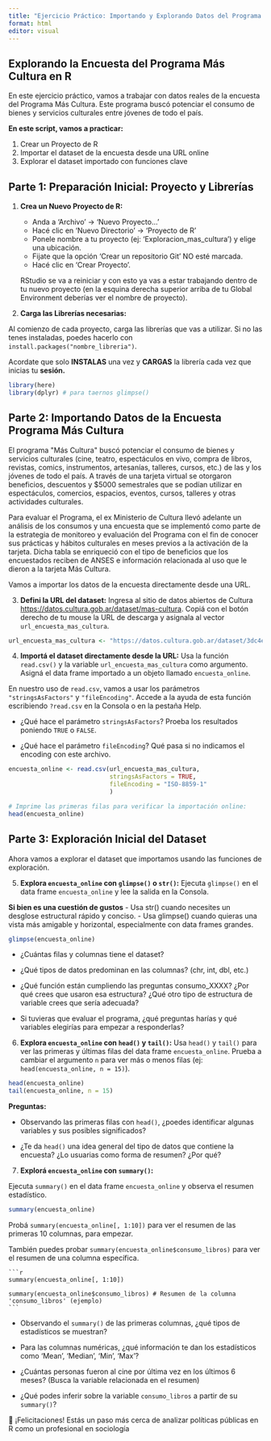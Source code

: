 ```yaml
---
title: "Ejercicio Práctico: Importando y Explorando Datos del Programa Más Cultura"
format: html
editor: visual
---
```


## Explorando la Encuesta del Programa Más Cultura en R

En este ejercicio práctico, vamos a trabajar con datos reales de la encuesta del Programa Más Cultura. Este programa buscó potenciar el consumo de bienes y servicios culturales entre jóvenes de todo el país.

**En este script, vamos a practicar:**

1.  Crear un Proyecto de R
2.  Importar el dataset de la encuesta desde una URL online
3.  Explorar el dataset importado con funciones clave

## Parte 1: Preparación Inicial: Proyecto y Librerías

1.  **Crea un Nuevo Proyecto de R:**

    -   Anda a 'Archivo' -\> 'Nuevo Proyecto...'
    -   Hacé clic en 'Nuevo Directorio' -\> 'Proyecto de R'
    -   Ponele nombre a tu proyecto (ej: 'Exploracion_mas_cultura') y elige una ubicación.
    -   Fijate que la opción 'Crear un repositorio Git' NO esté marcada.
    -   Hacé clic en 'Crear Proyecto'.

    RStudio se va a reiniciar y con esto ya vas a estar trabajando dentro de tu nuevo proyecto (en la esquina derecha superior arriba de tu Global Environment deberías ver el nombre de proyecto).

2.  **Carga las Librerías necesarias:** 

Al comienzo de cada proyecto, carga las librerías que vas a utilizar. Si no las tenes instaladas, poedes hacerlo con `install.packages("nombre_libreria")`. 

::: {.callout-important}
Acordate que solo **INSTALAS** una vez y **CARGAS** la librería cada vez que inicias tu **sesión.**
:::

```r
library(here)
library(dplyr) # para taernos glimpse()
```

## Parte 2: Importando Datos de la Encuesta Programa Más Cultura

El programa \"Más Cultura\" buscó potenciar el consumo de bienes y servicios culturales (cine, teatro, espectáculos en vivo, compra de libros, revistas, comics, instrumentos, artesanías, talleres, cursos, etc.) de las y los jóvenes de todo el país. A través de una tarjeta virtual se otorgaron beneficios, descuentos y \$5000 semestrales que se podían utilizar en espectáculos, comercios, espacios, eventos, cursos, talleres y otras actividades culturales.

Para evaluar el Programa, el ex Ministerio de Cultura llevó adelante un análisis de los consumos y una encuesta que se implementó como parte de la estrategia de monitoreo y evaluación del Programa con el fin de conocer sus prácticas y hábitos culturales en meses previos a la activación de la tarjeta. Dicha tabla se enriqueció con el tipo de beneficios que los encuestados reciben de ANSES e información relacionada al uso que le dieron a la tarjeta Más Cultura.

Vamos a importar los datos de la encuesta directamente desde una URL.

3.   **Defini la URL del dataset:** Ingresa al sitio de datos abiertos de Cultura <https://datos.cultura.gob.ar/dataset/mas-cultura>. Copiá con el botón derecho de tu mouse la URL de descarga y asignala al vector `url_encuesta_mas_cultura`.

```r
url_encuesta_mas_cultura <- "https://datos.cultura.gob.ar/dataset/3dc4ec3b-b563-4c29-9fc9-6da64d6117bd/resource/d0d752aa-5a38-4a5c-9617-f555383935f3/download/mas_cultura_205787.csv"

```

4.  **Importá el dataset directamente desde la URL:** Usa la función `read.csv()` y la variable `url_encuesta_mas_cultura` como argumento. Asigná el data frame importado a un objeto llamado `encuesta_online`.

En nuestro uso de `read.csv`, vamos a usar los parámetros `"stringsAsFactors"` y `"fileEncoding"`. Accede a la ayuda de esta función escribiendo `?read.csv` en la Consola o en la pestaña Help.

-   ¿Qué hace el parámetro `stringsAsFactors`? Proeba los resultados poniendo `TRUE` o `FALSE`.

-   ¿Qué hace el parámetro `fileEncoding`? Qué pasa si no indicamos el encoding con este archivo.

```r
encuesta_online <- read.csv(url_encuesta_mas_cultura,
                            stringsAsFactors = TRUE,
                            fileEncoding = "ISO-8859-1"
                            ) 

# Imprime las primeras filas para verificar la importación online:
head(encuesta_online)
```

## Parte 3: Exploración Inicial del Dataset

Ahora vamos a explorar el dataset que importamos usando las funciones de exploración.

5.   **Explora `encuesta_online` con `glimpse()` o `str()`:** Ejecuta `glimpse()` en el data frame `encuesta_online` y lee la salida en la Consola.

::: {.callout-idea}
**Si bien es una cuestión de gustos**
- Usa str() cuando necesites un desglose estructural rápido y conciso.
- Usa glimpse() cuando quieras una vista más amigable y horizontal, especialmente con data frames grandes.
:::

```r
glimpse(encuesta_online)
```

-   ¿Cuántas filas y columnas tiene el dataset?

-   ¿Qué tipos de datos predominan en las columnas? (chr, int, dbl, etc.)

-   ¿Qué función están cumpliendo las preguntas consumo_XXXX? ¿Por qué crees que usaron esa estructura? ¿Qué otro tipo de estructura de variable crees que sería adecuada?

-   Si tuvieras que evaluar el programa, ¿qué preguntas harías y qué variables elegirías para empezar a responderlas?



6.  **Explora `encuesta_online` con `head()` y `tail()`:**
    Usa `head()` y `tail()` para ver las primeras y últimas filas del data frame `encuesta_online`. Prueba a cambiar el argumento `n` para ver más o menos filas (ej: `head(encuesta_online, n = 15)`).

```r
head(encuesta_online)
tail(encuesta_online, n = 15)
```

**Preguntas:**

-    Observando las primeras filas con `head()`, ¿poedes identificar algunas variables y sus posibles significados?

-    ¿Te da `head()` una idea general del tipo de datos que contiene la encuesta? ¿Lo usuarias como forma de resumen? ¿Por qué?

7.  **Explorá `encuesta_online` con `summary()`:**

Ejecuta `summary()` en el data frame `encuesta_online` y observa el resumen estadístico.

```r
summary(encuesta_online)
```


Probá `summary(encuesta_online[, 1:10])` para ver el resumen de las primeras 10 columnas, para empezar. 

También puedes probar `summary(encuesta_online$consumo_libros)` para ver el resumen de una columna específica.

    ```r
    summary(encuesta_online[, 1:10]) 

    summary(encuesta_online$consumo_libros) # Resumen de la columna 'consumo_libros' (ejemplo)
    ```

-    Observando el `summary()` de las primeras columnas, ¿qué tipos de estadísticos se muestran?

-    Para las columnas numéricas, ¿qué información te dan los estadísticos como 'Mean', 'Median', 'Min', 'Max'?

-    ¿Cuántas personas fueron al cine por última vez en los últimos 6 meses? (Busca la variable relacionada en el resumen)

-    ¿Qué podes inferir sobre la variable `consumo_libros` a partir de su `summary()`?



🚀 ¡Felicitaciones! Estás un paso más cerca de analizar políticas públicas en R como un profesional en sociología
